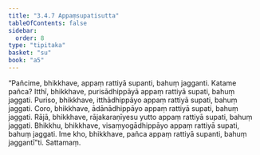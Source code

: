 ```yaml
---
title: "3.4.7 Appaṃsupatisutta"
tableOfContents: false
sidebar:
  order: 8
type: "tipitaka"
basket: "su"
book: "a5"
---
```



<DynamicBreadcrumb />

<Division number="137" book="a5" bookNo="16" page="138">

<Paragraph number="764" book="a5">
“Pañcime, bhikkhave, appaṃ rattiyā supanti, bahuṃ jagganti. Katame pañca? Itthī, bhikkhave, purisādhippāyā appaṃ rattiyā supati, bahuṃ jaggati. Puriso, bhikkhave, itthādhippāyo appaṃ rattiyā supati, bahuṃ jaggati. Coro, bhikkhave, ādānādhippāyo appaṃ rattiyā supati, bahuṃ jaggati. Rājā, bhikkhave, rājakaraṇīyesu yutto appaṃ rattiyā supati, bahuṃ jaggati. Bhikkhu, bhikkhave, visaṃyogādhippāyo appaṃ rattiyā supati, bahuṃ jaggati. Ime kho, bhikkhave, pañca appaṃ rattiyā supanti, bahuṃ jaggantī”ti.

</Paragraph>
</Division>

<Paragraph number="765" type="center" book="a5">
Sattamaṃ.
</Paragraph>